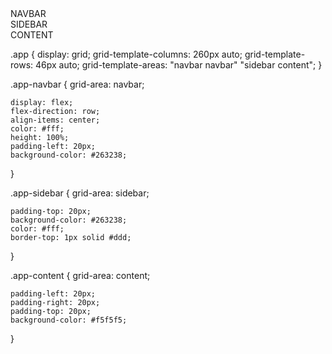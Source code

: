 <div class="app">
    <div class="app-navbar">NAVBAR</div>
    <div class="app-sidebar">SIDEBAR</div>
    <div class="app-content">CONTENT</div>
</div>

.app {
    display: grid;
    grid-template-columns: 260px auto;
    grid-template-rows: 46px auto;
    grid-template-areas:
        "navbar navbar"
        "sidebar content";
}

.app-navbar {
    grid-area: navbar;

    display: flex;
    flex-direction: row;
    align-items: center;
    color: #fff;
    height: 100%;
    padding-left: 20px;
    background-color: #263238;
}

.app-sidebar {
    grid-area: sidebar;

    padding-top: 20px;
    background-color: #263238;
    color: #fff;
    border-top: 1px solid #ddd;
}

.app-content {
    grid-area: content;

    padding-left: 20px;
    padding-right: 20px;
    padding-top: 20px;
    background-color: #f5f5f5;
}


